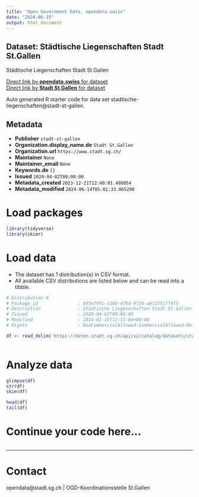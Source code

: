 ```yaml
---
title: "Open Government Data, opendata.swiss"
date: "2024-06-15"
output: html_document
---
```


## Dataset: Städtische Liegenschaften Stadt St.Gallen

Städtische Liegenschaften Stadt St.Gallen

[Direct link by **opendata.swiss** for dataset](https://opendata.swiss/de/dataset/stadtische-liegenschaften)<br>
[Direct link by **Stadt St.Gallen** for dataset](https://daten.stadt.sg.ch/explore/dataset/stadtische-liegenschaften/)

Auto generated R starter code for data set stadtische-liegenschaften@stadt-st-gallen.

## Metadata

- **Publisher** `stadt-st-gallen`
- **Organization.display_name.de** `Stadt St.Gallen`
- **Organization.url** `https://www.stadt.sg.ch/`
- **Maintainer** `None`
- **Maintainer_email** `None`
- **Keywords.de** `[]`
- **Issued** `2020-04-02T00:00:00`
- **Metadata_created** `2023-12-21T12:48:01.498054`
- **Metadata_modified** `2024-06-14T05:01:33.065290`


# Load packages

```r

library(tidyverse)
library(skimr)

```

# Load data

-   The dataset has 1 distribution(s) in CSV format.
-   All available CSV distributions are listed below and can be read into a tibble.

```r

# Distribution 0
# Package_id               : 885e74fc-3180-476d-9734-a6723517f4f5
# Description              : Städtische Liegenschaften Stadt St.Gallen (csv)
# Issued                   : 2020-04-02T00:00:00
# Modified                 : 2024-01-15T12:31:04+00:00
# Rights                   : NonCommercialAllowed-CommercialAllowed-ReferenceRequired

df <- read_delim('https://daten.stadt.sg.ch/api/v2/catalog/datasets/stadtische-liegenschaften/exports/csv')



```

# Analyze data

```r

glimpse(df)
str(df)
skim(df)

head(df)
tail(df)

```

# Continue your code here...

```r

```

------------------------------------------------------------------------

# Contact

opendata@stadt.sg.ch | OGD-Koordinationsstelle St.Gallen
